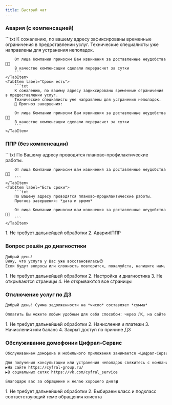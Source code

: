 ```yaml
---
title: Быстрый чат
---
```





### Авария (с компенсацией)
<Tabs>
    <TabItem label="Сроков нет">
        ```txt
        К сожалению, по вашему адресу зафиксированы временные ограничения в предоставлении услуг.
        Технические специалисты уже направлены для устранения неполадок.

        От лица Компании приносим Вам извинения за доставленные неудобства🙏🏼
        В качестве компенсации сделали перерасчет за сутки
        ```
    </TabItem>
    <TabItem label="Сроки есть">
        ```txt
        К сожалению, по вашему адресу зафиксированы временные ограничения в предоставлении услуг.
        Технические специалисты уже направлены для устранения неполадок.
        🔧 Прогноз завершения:

        От лица Компании приносим Вам извинения за доставленные неудобства🙏🏼
        В качестве компенсации сделали перерасчет за сутки
        ```
    </TabItem>
</Tabs>

### ППР (без компенсации)
<Tabs>
    <TabItem label="Сроков нет">
        ```txt
        По Вашему адресу проводятся планово-профилактические работы.

        От лица Компании приносим вам извинения за доставленные неудобства🙏🏼
        ```
    </TabItem>
    <TabItem label="Есть сроки">
        ```txt
        По Вашему адресу проводятся планово-профилактические работы.
        Прогноз завершения: *дата и время*

        От лица Компании приносим вам извинения за доставленные неудобства🙏🏼
        ```
    </TabItem>
</Tabs>

<Steps>
    1. Не требует дальнейшей обработки
    2. Аварии\ППР
</Steps>

### Вопрос решён до диагностики
```txt
Добрый день!
Вижу, что услуга у Вас уже восстановилась😉
Если будут вопросы или сложность повторится, пожалуйста, напишите нам.
```

<Steps>
    1. Не требует дальнейшей обработки
    2. Настройка и диагностика
    3. Не открываются страницы
    4. Не открываются все страницы
</Steps>

### Отключение услуг по ДЗ
```txt
Добрый день! Сумма задолженности на *число* составляет *сумма*

Оплатить Вы можете любым удобным для себя способом: через ЛК, на сайте или через мобильное приложение банка.
```

<Steps>
    1. Не требует дальнейшей обработки
    2. Начисления и платежи
    3. Начисления или баланс
    4. Закрыт доступ по причине ДЗ
</Steps>

### Обслуживание домофонии Цифрал-Сервис
```txt
Обслуживанием домофона и мобильного приложения занимается «Цифрал-Сервис»🛠

Для получения консультации или устранения неполадок свяжитесь с компанией в доступных каналах:
▶️На сайте https://cyfral-group.ru/
▶️В социальных сетях https://vk.com/cyfral_service

Благодарю вас за обращение и желаю хорошего дня!🍀
```

<Steps>
    1. Не требует дальнейшей обработки
    2. Выбираем класс и подкласс соответствующий теме обращения клиента
</Steps>